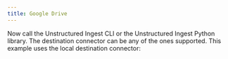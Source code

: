 ```yaml
---
title: Google Drive
---
```



<NewDocument />


<SharedContentGoogleDrive/>
<SharedAPIKeyURL/>

Now call the Unstructured Ingest CLI or the Unstructured Ingest Python library. The destination connector can be any of the ones supported. This example uses the local destination connector:


<CodeGroup>

  <GoogleDriveAPISh />

  <GoogleDriveAPIPyV2 />

  <GoogleDriveAPIPyV1 />

</CodeGroup>